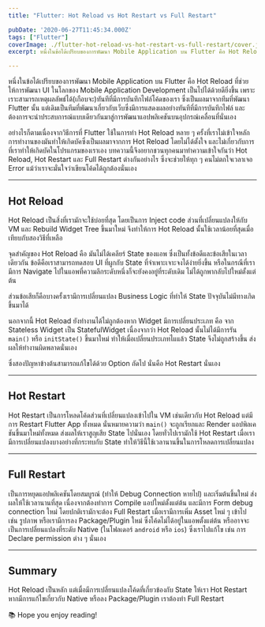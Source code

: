 ```yaml
---
title: "Flutter: Hot Reload vs Hot Restart vs Full Restart"

pubDate: '2020-06-27T11:45:34.000Z'
tags: ["Flutter"]
coverImage: ./flutter-hot-reload-vs-hot-restart-vs-full-restart/cover.jpeg
excerpt: หนึ่งในข้อได้เปรียบของการพัฒนา Mobile Application บน Flutter คือ Hot Reload ที่ช่วยให้การพัฒนา UI ในโลกของ Mobile Application Development เป็นไปได้ด้วยดียิ่งขึ้น เพราะเราะสามารถเหตุผลลัพธ์ได้(เกือบจะ)ทันทีที่มีการบันทึกไฟล์โค้ดของเรา ซึ่งเป็นผลมาจากทีมที่พัฒนา Flutter นั้น แต่เดิมเป็นทีมที่พัฒนาเกี่ยวกับเว็บซึ่งมีการแสดงผลอย่างทันทีที่มีการบันทึกไฟล์ และต้องการจะนำประสบการณ์แบบเดียวกันมาสู่การพัฒนาแอปพลิเคชันบนอุปกรณ์เคลื่อนที่นั่นเอง

---
```



หนึ่งในข้อได้เปรียบของการพัฒนา Mobile Application บน Flutter คือ Hot Reload ที่ช่วยให้การพัฒนา UI ในโลกของ Mobile Application Development เป็นไปได้ด้วยดียิ่งขึ้น เพราะเราะสามารถเหตุผลลัพธ์ได้(เกือบจะ)ทันทีที่มีการบันทึกไฟล์โค้ดของเรา ซึ่งเป็นผลมาจากทีมที่พัฒนา Flutter นั้น แต่เดิมเป็นทีมที่พัฒนาเกี่ยวกับเว็บซึ่งมีการแสดงผลอย่างทันทีที่มีการบันทึกไฟล์ และต้องการจะนำประสบการณ์แบบเดียวกันมาสู่การพัฒนาแอปพลิเคชันบนอุปกรณ์เคลื่อนที่นั่นเอง

อย่างไรก็ตามเนื่องจากวิธีการที่ Flutter ใช้ในการทำ Hot Reload หลาย ๆ ครั้งที่เราไม่เข้าใจหลักการทำงานของมันทำให้เกิดบัคซึ่งเป็นผลมาจากการ Hot Reload โดยไม่ได้ตั้งใจ และไม่เกี่ยวกับการที่เราทำให้เกิดบัคในโปรแกรมของเราเอง บทความนี้จึงอยากชวนทุกคนมาทำความเข้าใจกันว่า Hot Reload, Hot Restart และ Full Restart ต่างกันอย่างไร ซึ่งจะช่วยให้ทุก ๆ คนไม่ตกใจเวลาเจอ Error แม้ว่าเราจะมั่นใจว่าเขียนโค้ดได้ถูกต้องนั่นเอง

---

## Hot Reload

Hot Reload เป็นสิ่งที่เรามักจะใช้บ่อยที่สุด โดยเป็นการ Inject code ส่วนที่เปลี่ยนแปลงให้กับ VM และ Rebuild Widget Tree ขึ้นมาใหม่ จึงทำให้การ Hot Reload นั้นใช้เวลาน้อยที่สุดเมื่อเทียบกับสองวิธีที่เหลือ

จุดสำคัญของ Hot Reload คือ มันไม่ได้เคลียร์ State ของแอพ ซึ่งเป็นทั้งข้อดีและข้อเสียในเวลาเดียวกัน ข้อดีคือเราสามารถทดสอบ UI ที่ผูกกับ State ที่จำเพาะเจาะจงได้ง่ายยิ่งขึ้น หรือในกรณีที่เรามีการ Navigate ไปในแอพที่ความลึกระดับหนึ่งก็จะยังคงอยู่ที่ระดับเดิม ไม่ได้ถูกพากลับไปใหม่ตั้งแต่ต้น

ส่วนข้อเสียก็คือบางครั้งเรามีการเปลี่ยนแปลง Business Logic ที่ทำให้ State ปัจจุบันไม่มีทางเกิดขึ้นมาได้

นอกจากนี้ Hot Reload ยังทำงานได้ไม่ถูกต้องหาก Widget มีการเปลี่ยนประเภท คือ จาก Stateless Widget เป็น StatefulWidget เนื่องจากว่า Hot Reload นั้นไม่ได้มีการรัน `main()` หรือ `initState()` ขึ้นมาใหม่ ทำให้เมื่อเปลี่ยนประเภทไแแล้ว State จึงไม่ถูกสร้างขึ้น ส่งผลให้ทำงานผิดพลาดนั่นเอง

ซึ่งสองปัญหาข้างต้นสามารถแก้ไขได้ด้วย Option ถัดไป นั่นคือ Hot Restart นั่นเอง

---

## Hot Restart

Hot Restart เป็นการโหลดโค้ดส่วนที่เปลี่ยนแปลงเข้าไปใน VM เช่นเดียวกับ Hot Reload แต่มีการ Restart Flutter App ทั้งหมด นั่นหมายความว่า `main()` จะถูกเรียกและ Render แอปพิลเคชันขึ้นมาใหม่ทั้งหมด ส่งผลให้เราสูญเสีย State ไปนั่นเอง โดยทั่วไปเรามักใช้ Hot Restart เมื่อเรามีการเปลี่ยนแปลงบางอย่างที่กระทบกับ State ทำให้วิธีนี้ใช้เวลานานขึ้นในการโหลดการเปลี่ยนแปลง

---

## Full Restart

เป็นการหยุดแอปพลิเคชันโดยสมบูรณ์ (ทำให้ Debug Connection หายไป) และเริ่มต้นขึ้นใหม่ ส่งผลให้ใช้เวลานานที่สุด เนื่องจากต้องทำการ Compile แอปใหม่ตั้งแต่ต้น และมีการ Form debug connection ใหม่ โดยปกติเรามักจะต้อง Full Restart เมื่อเรามีการเพิ่ม Asset ใหม่ ๆ เข้าไป เช่น รูปภาพ หรือเรามีการลง Package/Plugin ใหม่ ซึ่งโค้ดไม่ได้อยู่ในแอพตั้งแต่ต้น หรืออาจจะเป็นการเปลี่ยนแปลงที่ระดับ Native (ในโฟลเดอร์ `android` หรือ `ios`) ซึ่งเราไปแก้ไข เช่น การ Declare permission ต่าง ๆ นั่นเอง

---

## Summary

Hot Reload เป็นหลัก แต่เมื่อมีการเปลี่ยนแปลงโค้ดที่เกี่ยวข้องกับ State ให้เรา Hot Restart หากมีการแก้ไขเกี่ยวกับ Native หรือลง Package/Plugin เราต้องทำ Full Restart

<Callout type="tip" title="Thanks for reading">
  📚 Hope you enjoy reading!
</Callout>

